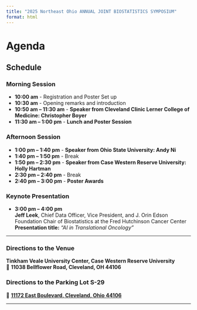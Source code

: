 ```yaml
---
title: "2025 Northeast Ohio ANNUAL JOINT BIOSTATISTICS SYMPOSIUM"
format: html
---
```


# **Agenda**

## **Schedule**
### **Morning Session**
- **10:00 am** - Registration and Poster Set up  
- **10:30 am** - Opening remarks and introduction  
- **10:50 am – 11:30 am** - **Speaker from Cleveland Clinic Lerner College of Medicine: Christopher Boyer**  
- **11:30 am – 1:00 pm** - **Lunch and Poster Session**  

### **Afternoon Session**
- **1:00 pm – 1:40 pm** - **Speaker from Ohio State University: Andy Ni**  
- **1:40 pm – 1:50 pm** - Break  
- **1:50 pm – 2:30 pm** - **Speaker from Case Western Reserve University: Holly Hartman**  
- **2:30 pm – 2:40 pm** - Break  
- **2:40 pm – 3:00 pm** - **Poster Awards**  

### **Keynote Presentation**
- **3:00 pm – 4:00 pm**  
  **Jeff Leek**, Chief Data Officer, Vice President, and J. Orin Edson Foundation Chair of Biostatistics at the Fred Hutchinson Cancer Center  
  **Presentation title:** *"AI in Translational Oncology"*

---

### **Directions to the Venue**
**Tinkham Veale University Center, Case Western Reserve University**  
📍 **11038 Bellflower Road, Cleveland, OH 44106**  

### **Directions to the Parking Lot S-29**
📍 **[11172 East Boulevard, Cleveland, Ohio 44106](https://www.google.com/maps/place/11172+East+Blvd,+Cleveland,+OH+44106)**

---

